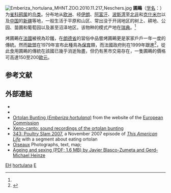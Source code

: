 {{Speciesbox
| name = 圃鹀
| status = LC | status_system = IUCN3.1
| image = Ortolan.jpg
| image_width = 240px
| genus = Emberiza
| species = hortulana
| authority = ([[卡尔·林奈|Linnaeus]] 1785)<ref name='id4227'>{{cite web| url =http://www.bioinfo.cn/db05/BjdwSpecies.php?action=view&id=4227| title =圃鹀| work =《中国动物物种编目数据库》| publisher =中国科学院微生物研究所| author =中国科学院动物研究所| accessdate =2009-04-04| deadurl =yes| archiveurl =https://web.archive.org/web/20160305045541/http://www.bioinfo.cn/db05/BjdwSpecies.php?action=view&id=4227| archivedate =2016-03-05}}</ref>
}}
[[File:Emberiza_hortulana_MHNT.ZOO.2010.11.217_Neschers.jpg|thumb]] 
'''圃鵐'''（[[学名|学名]]：{{lang|la|''Emberiza hortulana''}}）为[[雀科|雀科]][[鹀属|鹀属]]的[[鸟类|鸟类]]。分布地从[[欧洲|欧洲]]、经[[伊朗|伊朗]]、[[阿富汗|阿富汗]]、[[波斯湾|波斯湾]]至[[北非|北非]]和[[克什米尔|克什米尔]]以及[[中国|中国]]的[[新疆|新疆]]等地，一般生活于平原和山区、常出没于开阔地区的树上、耕地、公园、苗圃和葡萄园以及甚至沼泽地区。该物种的模式产地在[[瑞典|瑞典]]。<ref name='id4227'/>

烤圃鵐在[[法國|法國]]被視為珍饈，在[[朗德省|朗德省]]的習俗中品嘗烤圃鵐更是家家戶戶一年一度的傳統。然而[[歐盟|歐盟]]在1979年宣布此種鳥為[[保育|保育]]類，而法國政府則在1999年跟進<ref>{{Cite web |url =http://haokoufu.cathyho.com/blog/%E8%93%8B%E8%91%97%E9%81%AE%E7%BE%9E%E5%B8%83%E5%90%83%E5%B0%8F%E9%B3%A5%E7%9A%84%E6%B3%95%E5%9C%8B%E5%89%8D%E7%B8%BD%E7%B5%B1%E5%AF%86%E7%89%B9%E6%9C%97/ |title =蓋著遮羞布吃小鳥的法國前總統密特朗 |accessdate =2017-07-22 |archive-date =2017-07-22 |archive-url =https://web.archive.org/web/20170722235231/http://haokoufu.cathyho.com/blog/%E8%93%8B%E8%91%97%E9%81%AE%E7%BE%9E%E5%B8%83%E5%90%83%E5%B0%8F%E9%B3%A5%E7%9A%84%E6%B3%95%E5%9C%8B%E5%89%8D%E7%B8%BD%E7%B5%B1%E5%AF%86%E7%89%B9%E6%9C%97/ |dead-url =no }}</ref>，從此食用圃鵐的傳統在該國已幾乎消逝殆盡，但仍有黑市交易存在，一隻圃鵐的價格可高達150至200[[歐元|歐元]]。

== 参考文献 ==
{{reflist}}

== 外部連結 ==
* {{Cite EB1911 |last=Newton |first=Alfred |authorlink=Alfred Newton |wstitle=Ortolan |short=x}}
* {{Cite NIE|wstitle=Ortolan|year=1905 |short=x}}
* [http://ec.europa.eu/environment/nature/conservation/wildbirds/threatened/e/emberiza_hortulana_en.htm Ortolan Bunting (''Emberiza hortulana'')]{{Wayback|url=http://ec.europa.eu/environment/nature/conservation/wildbirds/threatened/e/emberiza_hortulana_en.htm |date=20190616131024 }} from the website of the [[European_Commission|European Commission]]
*[https://www.xeno-canto.org/species/Emberiza-hortulana Xeno-canto: sound recordings of the ortolan bunting]{{Wayback|url=https://www.xeno-canto.org/species/Emberiza-hortulana |date=20191226103931 }}
* [http://www.thisamericanlife.org/radio-archives/episode/343/poultry-slam-2007 343: Poultry Slam 2007]{{Wayback|url=http://www.thisamericanlife.org/radio-archives/episode/343/poultry-slam-2007 |date=20171109151844 }}, a November 2007 episode of ''[[This_American_Life|This American Life]]'' with a segment about eating ortolan
* [http://www.oiseaux.net/birds/photos/ortolan.bunting.html Oiseaux]{{Wayback|url=http://www.oiseaux.net/birds/photos/ortolan.bunting.html |date=20180417025809 }} Photographs, text, map;
* [http://blascozumeta.com/wp-content/uploads/aragon-birds/passeriformes/447.ortolanbunting-ehortulana.pdf Ageing and sexing (PDF; 1.6 MB) by Javier Blasco-Zumeta and Gerd-Michael Heinze]{{Wayback|url=http://blascozumeta.com/wp-content/uploads/aragon-birds/passeriformes/447.ortolanbunting-ehortulana.pdf |date=20190319233118 }}

{{commons|Emberiza hortulana}}
{{Taxonbar|from=Q206630}}

[[Category:IUCN红色名录无危物种|EH]]
[[Category:鹀属|hortulana]]
[[Category:1758年描述的鳥類|E]]